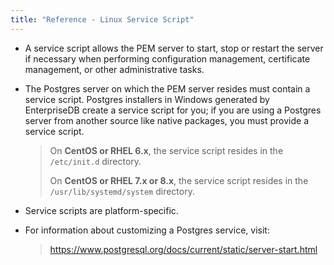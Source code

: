 ```yaml
---
title: "Reference - Linux Service Script"
---
```


<div id="reference_linux_service_script" class="registered_link"></div>




  - A service script allows the PEM server to start, stop or restart the server if necessary when performing configuration management, certificate management, or other administrative tasks.

  - The Postgres server on which the PEM server resides must contain a service script. Postgres installers in Windows generated by EnterpriseDB create a service script for you; if you are using a Postgres server from another source like native packages, you must provide a service script.
    
    > On **CentOS or RHEL 6.x**, the service script resides in the `/etc/init.d` directory.
    > 
    > On **CentOS or RHEL 7.x or 8.x**, the service script resides in the `/usr/lib/systemd/system` directory.

  - Service scripts are platform-specific.

  - For information about customizing a Postgres service, visit:
    
    > <https://www.postgresql.org/docs/current/static/server-start.html>
